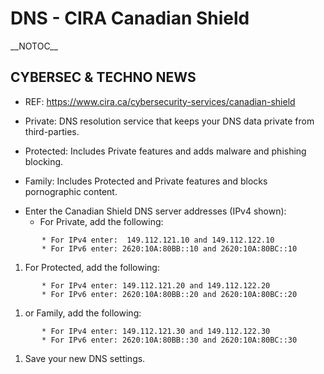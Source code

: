 = DNS - CIRA Canadian Shield =
__NOTOC__
<!-- This is a comment -->

== CYBERSEC & TECHNO NEWS ==
*REF: https://www.cira.ca/cybersecurity-services/canadian-shield

*Private: DNS resolution service that keeps your DNS data private from third-parties. 

*Protected: Includes Private features and adds malware and phishing blocking. 

*Family: Includes Protected and Private features and blocks pornographic content. 


*Enter the Canadian Shield DNS server addresses (IPv4 shown):
**For Private, add the following:
        * For IPv4 enter:  149.112.121.10 and 149.112.122.10
        * For IPv6 enter: 2620:10A:80BB::10 and 2620:10A:80BC::10
#For Protected, add the following: 
        * For IPv4 enter: 149.112.121.20 and 149.112.122.20
        * For IPv6 enter: 2620:10A:80BB::20 and 2620:10A:80BC::20
#or Family, add the following: 
        * For IPv4 enter: 149.112.121.30 and 149.112.122.30
        * For IPv6 enter: 2620:10A:80BB::30 and 2620:10A:80BC::30
#Save your new DNS settings.
